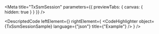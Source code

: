 
<Meta title="TxSsmSession" parameters={{ previewTabs: { canvas: { hidden: true } } }} />

<DescriptedCode
  leftElement={<TxSsmSessionDesc />}
  rightElement={
    <CodeHighlighter
      object={TxSsmSessionSample}
      language={"json"}
      title={"Example"}
    />
  }
/>

<TxSsmSessionStateIndex />

<TxSsmSessionGetQueryFunctionIndex />

<TxSsmSessionListQueryFunctionIndex />

<TxSsmSessionLogGetQueryFunctionIndex />

<TxSsmSessionLogListQueryFunctionIndex />
